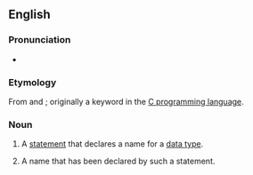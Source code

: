 ==English==

===Pronunciation===
* {{audio|en-uk-typedef.ogg|Audio (UK)|lang=en}}

===Etymology===
From {{term|type}} and {{term|definition}}; originally a keyword in the [[w:C programming language|C programming language]].

===Noun===
{{en-noun}}

# {{label|en|computing}} A [[statement]] that declares a name for a [[data type]].
# {{label|en|computing}} A name that has been declared by such a statement.